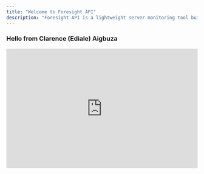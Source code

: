 ```yaml
---
title: "Welcome to Foresight API"
description: "Foresight API is a lightweight server monitoring tool built to help non-technical founders know what's up with their server. Is it asleep? is it Dead? was there a payment failure? why? We believe server errors and failed transactions and all the other things that happens on the backend should be clear enough and understood but just anyone. With Foresight API, you have a tool that send pings to your server to know if it is live, you also have a tool that converts unreadable server errors to GPT explained problems with suggestions on how to fix them."
---
```


### Hello from Clarence (Ediale) Aigbuza

<iframe width="100%" height="315" src="https://www.youtube.com/embed/EOGQkxYc3PI?si=b6Py5o6QZJ0AcJfM" title="YouTube video player" frameborder="0" allow="accelerometer; autoplay; clipboard-write; encrypted-media; gyroscope; picture-in-picture; web-share" referrerpolicy="strict-origin-when-cross-origin" allowfullscreen />

---

<CardGroup cols="2">
  <Card title="Create workspace" icon="table">
    First things first, learn how to create a work space so you can add a server(s)
  </Card>
  <Card title="Add server" icon="server">
    How to add a server to monitor its up and down times
  </Card>
</CardGroup>